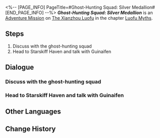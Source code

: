 <%-- [PAGE_INFO]
PageTitle=#Ghost-Hunting Squad: Silver Medallion#
[END_PAGE_INFO] --%>
{{Stub|Dialogue.}}
{{Mission Infobox
|id            = 8015171
|title         = 
|image         = <!--Mission Ghost-Hunting Squad Silver Medallion.png-->
|type          = Adventure
|event_name    = 
|chapter       = Luofu Myths
|requirements  = 
|summary       = Guinaifen finished the recording of the "Fan Q&A" session at a scenic spot.<br />Has Guinaifen actually been quite gracious to her fans?
|characters    = Trailblazer
|startLocation = [[The Xianzhou Luofu]] - [[Fyxestroll Garden]]
|world         = The Xianzhou Luofu
|area          = Fyxestroll Garden
|prev          = 
|next          = 
|rewards       = Adventure Log*3; Condensed Aether*3; Silver Subscription Commemorative Medallion*1; Credit*5,000
}}
'''''Ghost-Hunting Squad: Silver Medallion''''' is an [[Adventure Mission]] on [[The Xianzhou Luofu]] in the chapter [[Luofu Myths]].

==Steps==
# Discuss with the ghost-hunting squad
# Head to Starskiff Haven and talk with Guinaifen

<!--
==Gameplay Notes==

--><!--
==Trial Character==

-->
==Dialogue==
{{Stub Dialogue}}
===Discuss with the ghost-hunting squad===
{{Mission Description|type=adventure|location=Fyxestroll Garden|Guinaifen seems to have something she wants to discuss with the ghost-hunting squad...<br />Listen to her and find out what new incident has gone down.}}
{{Dialogue Start}}
:{{tx}}
{{Dialogue End}}

===Head to Starskiff Haven and talk with Guinaifen===
{{Mission Description|type=adventure|location=Central Starskiff Haven|update|Guinaifen mentions she wants to record the "Fan Q&A" at somewhere with a good scenary.<br />You can review the fans' questions, then bring the list to find her in Starskiff Haven.}}
{{Dialogue Start}}
:{{tx}}
{{Dialogue End}}

==Other Languages==
{{Other Languages
|en   = Ghost-Hunting Squad: Silver Medallion
|zhs  = 捉鬼小队•银色奖牌
|zht  = 捉鬼小隊•銀色獎牌
|ja   = 怪異退治隊・銀メダル
|ko   = 요괴 퇴치팀•실버 메달
|es   = Brigada cazafantasmas: placa de plata
|fr   = Brigade de chasse aux fantômes&nbsp;: Trophée argent
|ru   = Охотники за привидениями: Серебряная медаль
|th   = หน่วยล่าท้าผี: โล่เงิน
|vi   = Biệt Đội Bắt Ma - Huy Hiệu Bạc
|de   = Geisterjägertrupp: Silberne Plakette
|id   = Tim Pemburu Hantu: Plakat Perak
|pt   = Esquadrão Caça-Fantasmas: Medalhão Prateado
}}

==Change History==
{{Change History|1.5}}
